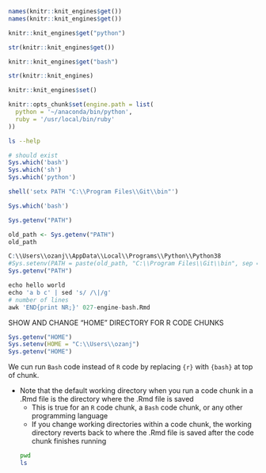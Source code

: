 





```r
names(knitr::knit_engines$get())
names(knitr::knit_engines$get())

knitr::knit_engines$get("python")

str(knitr::knit_engines$get())

knitr::knit_engines$get("bash")
```


```r
str(knitr::knit_engines)

knitr::knit_engines$set()
```

```r
knitr::opts_chunk$set(engine.path = list(
  python = '~/anaconda/bin/python',
  ruby = '/usr/local/bin/ruby'
))
```

```bash
ls --help
```


```r
# should exist
Sys.which('bash')
Sys.which('sh')
Sys.which('python')
```

```r
shell('setx PATH "C:\\Program Files\\Git\\bin"')
```


```r
Sys.which('bash')
```

```r
Sys.getenv("PATH")

old_path <- Sys.getenv("PATH")
old_path

C:\\Users\\ozanj\\AppData\\Local\\Programs\\Python\\Python38
#Sys.setenv(PATH = paste(old_path, "C:\\Program Files\\Git\\bin", sep = ":"))
Sys.getenv("PATH")
```

```r
echo hello world
echo 'a b c' | sed 's/ /\|/g'
# number of lines
awk 'END{print NR;}' 027-engine-bash.Rmd
```

SHOW AND CHANGE "HOME" DIRECTORY FOR R CODE CHUNKS
```r
Sys.getenv("HOME")
Sys.setenv(HOME = "C:\\Users\\ozanj")
Sys.getenv("HOME")
```


We cun run `Bash` code instead of `R` code by replacing `{r}` with `{bash}` at top of chunk.

- Note that the default working directory when you run a code chunk in a .Rmd file is the directory where the .Rmd file is saved
    - This is true for an `R` code chunk, a `Bash` code chunk, or any other programming language
    - If you change working directories within a code chunk, the working directory reverts back to where the .Rmd file is saved after the code chunk finishes running
```bash
pwd
ls
```
